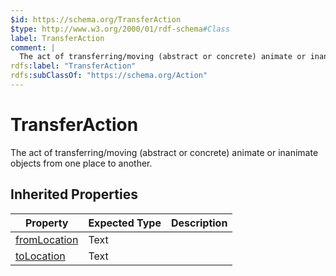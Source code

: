 ```yaml
---
$id: https://schema.org/TransferAction
$type: http://www.w3.org/2000/01/rdf-schema#Class
label: TransferAction
comment: |
  The act of transferring/moving (abstract or concrete) animate or inanimate objects from one place to another.
rdfs:label: "TransferAction"
rdfs:subClassOf: "https://schema.org/Action"
---
```


# TransferAction

The act of transferring/moving (abstract or concrete) animate or inanimate objects from one place to another.

## Inherited Properties

| Property | Expected Type | Description |
| --- | --- | --- |
| [fromLocation](https://schema.org/fromLocation) | Text |  |
| [toLocation](https://schema.org/toLocation) | Text |  |
